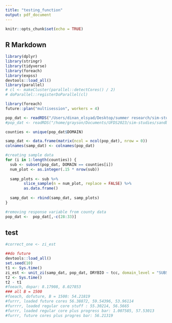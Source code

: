 ```yaml
---
title: "testing_function"
output: pdf_document
---
```


```r
knitr::opts_chunk$set(echo = TRUE)
```

## R Markdown

```r
library(dplyr)
library(stringr)
library(tidyverse)
library(foreach)
library(expss)
devtools::load_all()
library(parallel)
# cl <- makeCluster(parallel::detectCores() / 2)
# doParallel::registerDoParallel(cl)

library(foreach)
future::plan("multisession", workers = 4)

```


```r

pop_dat <- readRDS("/Users/dinan_elsyad/Desktop/summer research/sim-studies/sandbox/sim_samp.rds")
#pop_dat <- readRDS("/home/grayson/Documents/UFDS2023/sim-studies/sandbox/sim_samp.rds")

counties <- unique(pop_dat$DOMAIN)

samp_dat <- data.frame(matrix(ncol = ncol(pop_dat), nrow = 0))
colnames(samp_dat) <- colnames(pop_dat)

#creating sample data 
for (i in 1:length(counties)) {
  sub <- subset(pop_dat, DOMAIN == counties[i])
  num_plot <- as.integer(.15 * nrow(sub))
  
  samp_plots <- sub %>%
        slice_sample(n = num_plot, replace = FALSE) %>%
        as.data.frame()
  
  samp_dat <- rbind(samp_dat, samp_plots)
}

#removing response variable from county data 
pop_dat <-  pop_dat[,-c(28:33)]


```


## test

```r

#correct_one <- zi_est

##do future 
devtools::load_all()
set.seed(10)
t1 <- Sys.time()
zi_est <- unit_zi(samp_dat, pop_dat, DRYBIO ~ tcc, domain_level = "SUBSECTION", mse_est = T, B = 1500)
t2 <- Sys.time()
t2 - t1 
#foeach, dopar: 8.17908, 8.027853
### all B = 1500
#foeach, dofuture, B = 1500: 54.21819 
#furrr, loaded future cores 56.38872, 59.54396, 53.96114
#furrrr, loaded regular core stuff : 55.30214, 56.5665
#furrr, loaded regular core plus progress bar: 1.007585, 57.53013
#furrr, future cores plus progres bar: 56.21319

```


